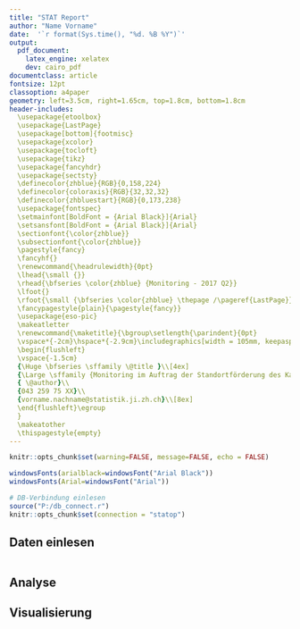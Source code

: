 ```yaml
---
title: "STAT Report"
author: "Name Vorname"
date:  '`r format(Sys.time(), "%d. %B %Y")`' 
output:
  pdf_document:
    latex_engine: xelatex
    dev: cairo_pdf
documentclass: article
fontsize: 12pt
classoption: a4paper
geometry: left=3.5cm, right=1.65cm, top=1.8cm, bottom=1.8cm
header-includes:
  \usepackage{etoolbox}
  \usepackage{LastPage}
  \usepackage[bottom]{footmisc}
  \usepackage{xcolor}
  \usepackage{tocloft}
  \usepackage{tikz}   
  \usepackage{fancyhdr} 
  \usepackage{sectsty}
  \definecolor{zhblue}{RGB}{0,158,224}
  \definecolor{coloraxis}{RGB}{32,32,32}
  \definecolor{zhbluestart}{RGB}{0,173,238}
  \usepackage{fontspec}
  \setmainfont[BoldFont = {Arial Black}]{Arial}
  \setsansfont[BoldFont = {Arial Black}]{Arial}
  \sectionfont{\color{zhblue}}
  \subsectionfont{\color{zhblue}}
  \pagestyle{fancy} 
  \fancyhf{} 
  \renewcommand{\headrulewidth}{0pt}
  \lhead{\small {}}
  \rhead{\bfseries \color{zhblue} {Monitoring - 2017 Q2}}
  \lfoot{}
  \rfoot{\small {\bfseries \color{zhblue} \thepage /\pageref{LastPage}}}
  \fancypagestyle{plain}{\pagestyle{fancy}} 
  \usepackage{eso-pic}
  \makeatletter     
  \renewcommand{\maketitle}{\bgroup\setlength{\parindent}{0pt}
  \vspace*{-2cm}\hspace*{-2.9cm}\includegraphics[width = 105mm, keepaspectratio]{Stempel_STAT.png}\\[8ex]
  \begin{flushleft}
  \vspace{-1.5cm}
  {\Huge \bfseries \sffamily \@title }\\[4ex] 
  {\Large \sffamily {Monitoring im Auftrag der Standortförderung des Kantons Zürich}}\\[4ex] 
  { \@author}\\
  {043 259 75 XX}\\
  {vorname.nachname@statistik.ji.zh.ch}\\[8ex] 
  \end{flushleft}\egroup
  }
  \makeatother
  \thispagestyle{empty}
---
```


```r
knitr::opts_chunk$set(warning=FALSE, message=FALSE, echo = FALSE)

windowsFonts(arialblack=windowsFont("Arial Black"))
windowsFonts(Arial=windowsFont("Arial"))

# DB-Verbindung einlesen
source("P:/db_connect.r")
knitr::opts_chunk$set(connection = "statop")
```


\textbf{Zusammenfassung}  



\newpage

## Daten einlesen
```r



```

## Analyse


## Visualisierung

